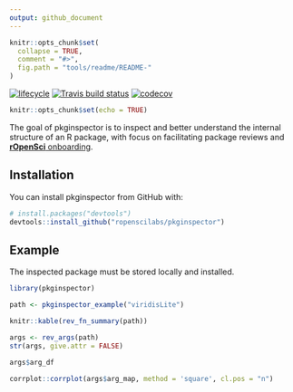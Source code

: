 ```yaml
---
output: github_document
---
```

<!-- README.md is generated from README.Rmd. Please edit that file -->
```r
knitr::opts_chunk$set(
  collapse = TRUE,
  comment = "#>",
  fig.path = "tools/readme/README-"
)
```

  [![lifecycle](https://img.shields.io/badge/lifecycle-experimental-orange.svg)](https://www.tidyverse.org/lifecycle/#experimental)
[![Travis build status](https://travis-ci.org/ropenscilabs/pkginspector.svg?branch=master)](https://travis-ci.org/ropenscilabs/pkginspector)
[![codecov](https://codecov.io/gh/ropenscilabs/pkginspector/branch/master/graph/badge.svg)](https://codecov.io/gh/ropenscilabs/pkginspector)

```r
knitr::opts_chunk$set(echo = TRUE)
```

The goal of pkginspector is to inspect and better understand the internal structure of an R package, with focus on facilitating package reviews and [**rOpenSci** onboarding](https://github.com/ropensci/onboarding).

## Installation

You can install pkginspector from GitHub with:

```R
# install.packages("devtools")
devtools::install_github("ropenscilabs/pkginspector")
```

## Example

The inspected package must be stored locally and installed.

```r
library(pkginspector)
```

```r
path <- pkginspector_example("viridisLite")

knitr::kable(rev_fn_summary(path))
```

```r
args <- rev_args(path)
str(args, give.attr = FALSE)

args$arg_df

corrplot::corrplot(args$arg_map, method = 'square', cl.pos = "n")
```

